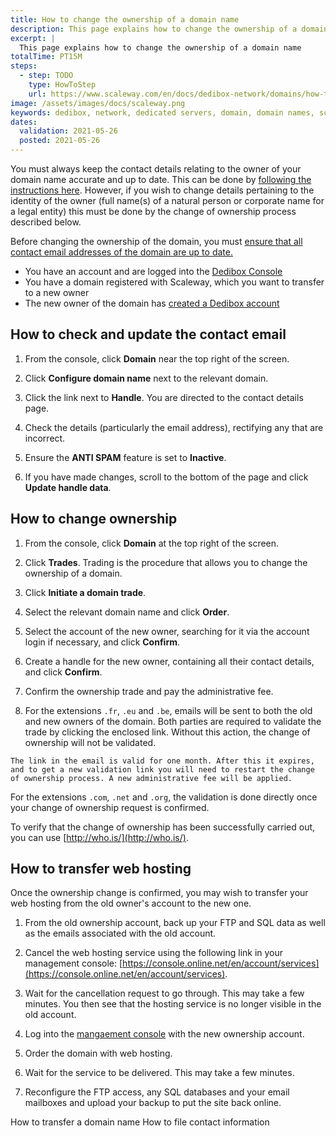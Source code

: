 ```yaml
---
title: How to change the ownership of a domain name
description: This page explains how to change the ownership of a domain name
excerpt: |
  This page explains how to change the ownership of a domain name
totalTime: PT15M
steps:
  - step: TODO
    type: HowToStep
    url: https://www.scaleway.com/en/docs/dedibox-network/domains/how-to/change-ownership
image: /assets/images/docs/scaleway.png
keywords: dedibox, network, dedicated servers, domain, domain names, scaleway, change ownership
dates:
  validation: 2021-05-26
  posted: 2021-05-26
---
```


You must always keep the contact details relating to the owner of your domain name accurate and up to date. This can be done by [following the instructions here](/dedibox-network/domains/how-to/file-contact-info). However, if you wish to change details pertaining to the identity of the owner (full name(s) of a natural person or corporate name for a legal entity) this must be done by the change of ownership process described below.

<Message type="important">

Before changing the ownership of the domain, you must [ensure that all contact email addresses of the domain are up to date.](#how-to-check-and-update-the-contact-email)

</Message>

<Message type="requirement">

  - You have an account and are logged into the [Dedibox Console](https://console.online.net) 
  - You have a domain registered with Scaleway, which you want to transfer to a new owner
  - The new owner of the domain has [created a Dedibox account](/dedibox-console/my-account/how-to/create-a-dedibox-account)

</Message>

## How to check and update the contact email

1. From the console, click **Domain** near the top right of the screen.

2. Click **Configure domain name** next to the relevant domain.

3. Click the link next to **Handle**. You are directed to the contact details page.

4. Check the details (particularly the email address), rectifying any that are incorrect.

5. Ensure the **ANTI SPAM** feature is set to **Inactive**.

6. If you have made changes, scroll to the bottom of the page and click **Update handle data**.

## How to change ownership


1. From the console, click **Domain** at the top right of the screen.

2. Click **Trades**. Trading is the procedure that allows you to change the ownership of a domain.

    <Lightbox src="scaleway-trade-domain.png" alt="" />

3. Click **Initiate a domain trade**.

4. Select the relevant domain name and click **Order**.

5. Select the account of the new owner, searching for it via the account login if necessary, and click **Confirm**.

  <Lightbox src="scaleway-trade-domain-2.png" alt="" />

6. Create a handle for the new owner, containing all their contact details, and click **Confirm**.

7. Confirm the ownership trade and pay the administrative fee.

8. For the extensions `.fr`, `.eu` and `.be`, emails will be sent to both the old and new owners of the domain. Both parties are required to validate the trade by clicking the enclosed link. Without this action, the change of ownership will not be validated. 

  <Message type="important">
    
    The link in the email is valid for one month. After this it expires, and to get a new validation link you will need to restart the change of ownership process. A new administrative fee will be applied.

  </Message>

  For the extensions `.com`, `.net` and `.org`, the validation is done directly once your change of ownership request is confirmed.

To verify that the change of ownership has been successfully carried out, you can use [http://who.is/](http://who.is/).

## How to transfer web hosting

Once the ownership change is confirmed, you may wish to transfer your web hosting from the old owner's account to the new one.

1. From the old ownership account, back up your FTP and SQL data as well as the emails associated with the old account. 

2. Cancel the web hosting service using the following link in your management console: [https://console.online.net/en/account/services](https://console.online.net/en/account/services).

3. Wait for the cancellation request to go through. This may take a few minutes. You then see that the hosting service is no longer visible in the old account.

4. Log into the [mangaement console](https://console.online.net) with the new ownership account.

5. Order the domain with web hosting.

6. Wait for the service to be delivered. This may take a few minutes.

7. Reconfigure the FTP access, any SQL databases and your email mailboxes and upload your backup to put the site back online.

<Navigation title="See Also">
  <PreviousButton to="/dedibox-network/domains/how-to/transfer-domain/">How to transfer a domain name</PreviousButton>
  <NextButton to="/dedibox-network/domains/how-to/file-contact-info/">How to file contact information</NextButton>
</Navigation>
